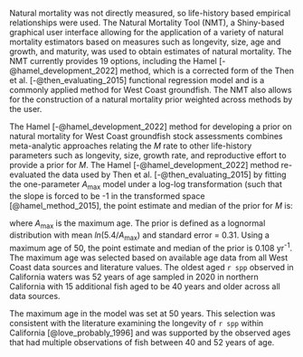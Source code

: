 
Natural mortality was not directly measured, so life-history based empirical relationships were used. The Natural Mortality Tool (NMT), a Shiny-based graphical user interface allowing for the application of a variety of natural mortality estimators based on measures such as longevity, size, age and growth, and maturity, was used to obtain estimates of natural mortality. The NMT currently provides 19 options, including the Hamel [-@hamel_development_2022] method, which is a corrected form of the Then et al. [-@then_evaluating_2015] functional regression model and is a commonly applied method for West Coast groundfish. The NMT also allows for the construction of a natural mortality prior weighted across methods by the user.

The Hamel [-@hamel_development_2022] method for developing a prior on natural mortality for West Coast groundfish stock assessments combines meta-analytic approaches relating the $M$ rate to other life-history parameters such as longevity, size, growth rate, and reproductive effort to provide a prior for $M$. The Hamel [-@hamel_development_2022] method re-evaluated the data used by Then et al. [-@then_evaluating_2015] by fitting the one-parameter $A_{\text{max}}$ model under a log-log transformation (such that the slope is forced to be -1 in the transformed space [@hamel_method_2015], the point estimate and median of the prior for $M$ is:

\begin{centering}

$M=\frac{5.4}{A_{\text{max}}}$

\end{centering}

\vspace{0.5cm}

where $A_{\text{max}}$ is the maximum age. The prior is defined as a lognormal distribution with mean $ln(5.4/A_{\text{max}})$ and standard error = 0.31. Using a maximum age of 50, the point estimate and median of the prior is 0.108 yr^-1^. The maximum age was selected based on available age data from all West Coast data sources and literature values. The oldest aged `r spp` observed in California waters was 52 years of age sampled in 2020 in northern California with 15 additional fish aged to be 40 years and older across all data sources.

The maximum age in the model was set at 50 years. This selection was consistent with the literature examining the longevity of `r spp` within California [@love_probably_1996] and was supported by the observed ages that had multiple observations of fish between 40 and 52 years of age.  